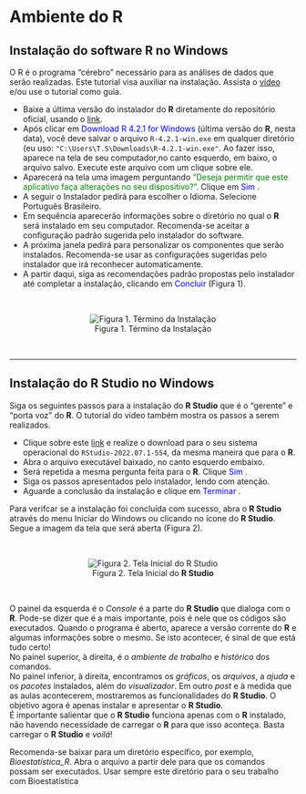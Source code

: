 # Ambiente do R

## Instalação do software R no Windows

O R é o programa "cérebro" necessário para as análises de dados que serão realizadas. Este tutorial visa auxiliar na instalação. Assista o [vídeo](https://www.youtube.com/watch?v=xxmqTA8MkCA) e/ou use o tutorial como guia.

* Baixe a última versão do instalador do **R** diretamente do repositório oficial, usando o [link](<https://cran.r-project.org/bin/windows/base/>).  
* Após clicar em <span style="color:blue"> Download R 4.2.1 for Windows </span> (última versão do **R**, nesta data), você deve salvar o arquivo `R-4.2.1-win.exe` em qualquer diretório (eu uso: `"C:\Users\T.S\Downloads\R-4.2.1-win.exe"`. Ao fazer isso,  aparece na tela de seu computador,no canto esquerdo, em baixo, o arquivo salvo. Execute este arquivo com um clique sobre ele.  
* Aparecerá na tela uma imagem perguntando <span style="color:green">"Deseja permitir que este aplicativo faça alterações no seu dispositivo?"</span>. Clique em <span style="color:blue"> Sim </span>.
* A seguir o Instalador pedirá para escolher o Idioma. Selecione Português Brasileiro.  
* Em sequência aparecerão informações sobre o diretório no qual o **R** será instalado em seu computador. Recomenda-se aceitar a configuração padrão sugerida pelo instalador do software.  
* A próxima janela pedirá para personalizar os componentes que serão instalados. Recomenda-se usar as configurações sugeridas pelo instalador que irá reconhecer automaticamente.  
* A partir daqui, siga as recomendações padrão propostas pelo instalador até completar a instalação, clicando em <span style="color:blue"> Concluir </span> (Figura 1).


$~$
<center>

![Figura 1. Término da Instalação](https://i.imgur.com/6rOqk1d.png) 
 
</center> 
$~$
 
*** 
## Instalação do R Studio no Windows

Siga os seguintes passos para a instalação do **R Studio** que é o "gerente" e "porta voz" do **R**. O tutorial do vídeo também mostra os passos a serem realizados.

* Clique sobre este [link](https://www.rstudio.com/products/rstudio/download/#download) e realize o download para o seu sistema operacional do `RStudio-2022.07.1-554`, da mesma maneira que para o **R**.  
* Abra o arquivo executável baixado, no canto esquerdo embaixo.  
* Será repetida a mesma pergunta feita para o **R**. Clique <span style="color:blue"> Sim </span>.  
* Siga os passos apresentados pelo instalador, lendo com atenção. 
* Aguarde a conclusão da instalação e clique em <span style="color:blue"> Terminar </span>.  

Para verifcar se a instalação foi concluída com sucesso, abra o **R Studio** através do menu Iniciar do Windows ou clicando no ícone do **R Studio**. Segue a imagem da tela que será aberta (Figura 2).


$~$
<center>

![Figura 2. Tela Inicial do **R Studio**](https://i.imgur.com/8TmnTYs.png) 
 
</center> 
$~$

O painel da esquerda é o *Console*  é a parte do **R Studio** que dialoga com o **R**. Pode-se dizer que é a mais importante, pois é nele que os códigos são executados. Quando o programa é aberto, aparece a versão corrente do **R** e algumas informações sobre o mesmo. Se isto acontecer, é sinal de que está tudo certo!  
No painel superior, à direita, é o *ambiente de trabalho* e *histórico* dos comandos.  
No painel inferior, à direita, encontramos os *gráficos*, os *arquivos*, a *ajuda* e os *pacotes* instalados, além do *visualizador*.
Em outro *post* e à medida que as aulas acontecerem, mostraremos as funcionalidades do **R Studio**. O objetivo agora é apenas instalar e apresentar o **R Studio**.  
É importante salientar que o **R Studio** funciona apenas com o **R** instalado, não havendo necessidade de carregar o **R** para que isso aconteça. Basta carregar o **R Studio** e *voilá*!

Recomenda-se baixar para um diretório específico, por exemplo, *Bioestatística_R*. Abra o arquivo a partir dele para que os comandos possam ser executados. Usar sempre este diretório para o seu trabalho com Bioestatística